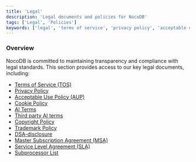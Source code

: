 ```yaml
---
title: 'Legal'
description: 'Legal documents and policies for NocoDB'
tags: ['Legal', 'Policies']
keywords: ['legal', 'terms of service', 'privacy policy', 'acceptable use policy']
---
```


### Overview

NocoDB is committed to maintaining transparency and compliance with legal standards. This section provides access to our key legal documents, including:

- [Terms of Service (TOS)](/docs/legal/terms-of-service)
- [Privacy Policy](/docs/legal/privacy)
- [Acceptable Use Policy (AUP)](/docs/legal/aup)
- [Cookie Policy](/docs/legal/cookie-policy)
- [AI Terms](/docs/legal/ai-terms)
- [Third party AI terms](/docs/legal/third-party-provider-ai-terms)
- [Copyright Policy](/docs/legal/copyright)
- [Trademark Policy](/docs/legal/trademark-guidelines)
- [DSA-disclosure](/docs/legal/dsa-disclosures)
- [Master Subscription Agreement (MSA)](/docs/legal/msa)
- [Service Level Agreement (SLA)](/docs/legal/sla)
- [Subprocessor List](/docs/legal/subprocessors)
